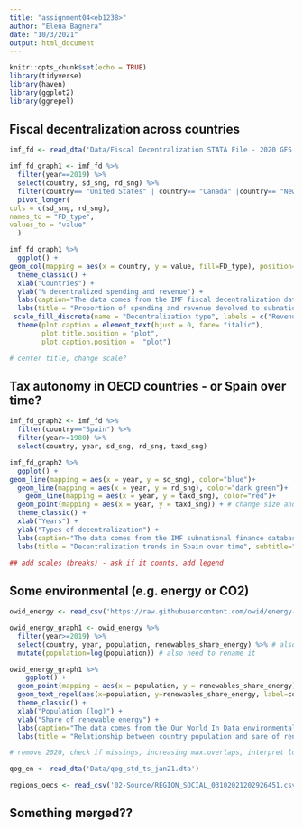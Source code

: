 ```yaml
---
title: "assignment04<eb1238>"
author: "Elena Bagnera"
date: "10/3/2021"
output: html_document
---
```


```r
knitr::opts_chunk$set(echo = TRUE)
library(tidyverse)
library(haven)
library(ggplot2)
library(ggrepel)
```

## Fiscal decentralization across countries

```r
imf_fd <- read_dta('Data/Fiscal Decentralization STATA File - 2020 GFS Database Vintage (2).dta') 

```

```r
imf_fd_graph1 <- imf_fd %>%
  filter(year==2019) %>%
  select(country, sd_sng, rd_sng) %>%
  filter(country== "United States" | country== "Canada" |country== "New Zealand" | country=="Australia") %>%
  pivot_longer(
cols = c(sd_sng, rd_sng),
names_to = "FD_type",
values_to = "value"
  )
```

```r

imf_fd_graph1 %>% 
  ggplot() +
geom_col(mapping = aes(x = country, y = value, fill=FD_type), position="dodge")+
  theme_classic() + 
  xlab("Countries") + 
  ylab("% decentralized spending and revenue") +
  labs(caption="The data comes from the IMF fiscal decentralization database: https://data.imf.org/?sk=1C28EBFB-62B3-4B0C-AED3-048EEEBB684F") +
  labs(title = "Proportion of spending and revenue devolved to subnational governments", subtitle="2019: Australia, Canada, New Zealand, United States") +
 scale_fill_discrete(name = "Decentralization type", labels = c("Revenue decentralization", "Spending decentralization")) +
  theme(plot.caption = element_text(hjust = 0, face= "italic"), 
        plot.title.position = "plot", 
        plot.caption.position =  "plot") 

# center title, change scale?
```

## Tax autonomy in OECD countries - or Spain over time?

```r
imf_fd_graph2 <- imf_fd %>%
  filter(country=="Spain") %>%
  filter(year>=1980) %>%
  select(country, year, sd_sng, rd_sng, taxd_sng) 
```


```r

imf_fd_graph2 %>% 
  ggplot() +
geom_line(mapping = aes(x = year, y = sd_sng), color="blue")+
  geom_line(mapping = aes(x = year, y = rd_sng), color="dark green")+
    geom_line(mapping = aes(x = year, y = taxd_sng), color="red")+
  geom_point(mapping = aes(x = year, y = taxd_sng)) + # change size and color
  theme_classic() + 
  xlab("Years") + 
  ylab("Types of decentralization") +
  labs(caption="The data comes from the IMF subnational finance database") +
  labs(title = "Decentralization trends in Spain over time", subtitle="from 1980 to 2019", fill="")

## add scales (breaks) - ask if it counts, add legend
```


## Some environmental (e.g. energy or CO2)

```r
owid_energy <- read_csv('https://raw.githubusercontent.com/owid/energy-data/master/owid-energy-data.csv') 
```

```r
owid_energy_graph1 <- owid_energy %>%
  filter(year>=2019) %>%
  select(country, year, population, renewables_share_energy) %>% # also need to remove regions
  mutate(population=log(population)) # also need to rename it
```


```r
owid_energy_graph1 %>%
    ggplot() +
  geom_point(mapping = aes(x = population, y = renewables_share_energy)) +
  geom_text_repel(aes(x=population, y=renewables_share_energy, label=country), size=3) + # only label 5 countries
  theme_classic() + 
  xlab("Population (log)") + 
  ylab("Share of renewable energy") +
  labs(caption="The data comes from the Our World In Data environmental database") +
  labs(title = "Relationship between country population and sare of renewable energy", subtitle="in 2019", fill="")

# remove 2020, check if missings, increasing max.overlaps, interpret log
```

```r
qog_en <- read_dta('Data/qog_std_ts_jan21.dta') 

```

```r
regions_oecs <- read_csv('02-Source/REGION_SOCIAL_03102021202926451.csv') 
```

## Something merged??

